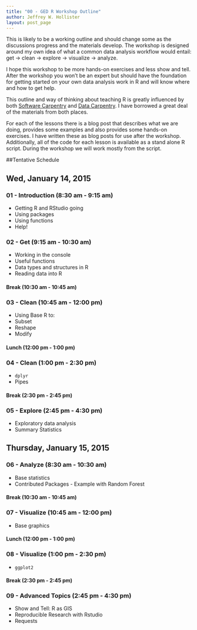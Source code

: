 ```yaml
---
title: "00 - GED R Workshop Outline"
author: Jeffrey W. Hollister
layout: post_page
---
```


This is likely to be a working outline and should change some as the discussions progress and the materials develop.  The workshop is designed around my own idea of what a common data analysis workflow would entail: get -> clean -> explore -> visualize -> analyze.  

I hope this workshop to be more hands-on exercises and less show and tell.  After the workshop you won't be an expert but should have the foundation for getting started on your own data analysis work in R and will know where and how to get help. 

This outline and way of thinking about teaching R is greatly influenced by both [Software Carpentry](software-carpentry.org) and [Data Carpentry](http://datacarpentry.org/).  I have borrowed a great deal of the materials from both places.

For each of the lessons there is a blog post that describes what we are doing, provides some examples and also provides some hands-on exercises.  I have written these as blog posts for use after the workshop.  Additionally, all of the code for each lesson is available as a stand alone R script.  During the workshop we will work mostly from the script.  

##Tentative Schedule

## Wed, January 14, 2015

### 01 - Introduction (8:30 am - 9:15 am)
- Getting R and RStudio going
- Using packages
- Using functions
- Help!


### 02 - Get (9:15 am - 10:30 am)
- Working in the console
- Useful functions
- Data types and structures in R
- Reading data into R

#### Break (10:30 am - 10:45 am)


### 03 - Clean (10:45 am - 12:00 pm)
- Using Base R to: 
 - Subset
 - Reshape
 - Modify


#### Lunch (12:00 pm - 1:00 pm)


### 04 - Clean (1:00 pm - 2:30 pm)
- `dplyr`  
- Pipes


#### Break (2:30 pm - 2:45 pm)


### 05 - Explore (2:45 pm - 4:30 pm)
- Exploratory data analysis
- Summary Statistics


## Thursday, January 15, 2015


### 06 - Analyze (8:30 am - 10:30 am)
- Base statistics
- Contributed Packages - Example with Random Forest


#### Break (10:30 am - 10:45 am)


### 07 - Visualize (10:45 am - 12:00 pm)
- Base graphics


#### Lunch (12:00 pm - 1:00 pm)


### 08 - Visualize (1:00 pm - 2:30 pm)
- `ggplot2`


#### Break (2:30 pm - 2:45 pm)


### 09 - Advanced Topics (2:45 pm - 4:30 pm)
- Show and Tell: R as GIS
- Reproducible Research with Rstudio
- Requests
 
 
